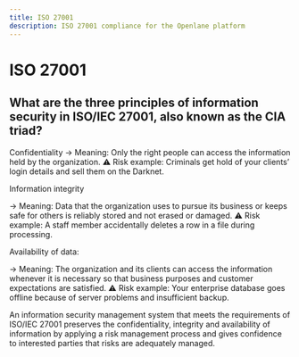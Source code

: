 ```yaml
---
title: ISO 27001
description: ISO 27001 compliance for the Openlane platform
---
```


# ISO 27001

## What are the three principles of information security in ISO/IEC 27001, also known as the CIA triad?

Confidentiality
→ Meaning: Only the right people can access the information held by the organization.
⚠ Risk example: Criminals get hold of your clients’ login details and sell them on the Darknet.

Information integrity

→ Meaning: Data that the organization uses to pursue its business or keeps safe for others is reliably stored and not erased or damaged.
⚠ Risk example: A staff member accidentally deletes a row in a file during processing.

Availability of data:

→ Meaning: The organization and its clients can access the information whenever it is necessary so that business purposes and customer expectations are satisfied.
⚠ Risk example: Your enterprise database goes offline because of server problems and insufficient backup.

An information security management system that meets the requirements of ISO/IEC 27001 preserves the confidentiality, integrity and availability of information by applying a risk management process and gives confidence to interested parties that risks are adequately managed.